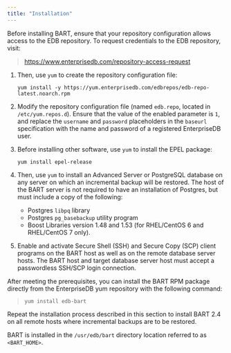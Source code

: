 ```yaml
---
title: "Installation"
---
```




Before installing BART, ensure that your repository configuration allows access to the EDB repository. To request credentials to the EDB repository, visit:

> <https://www.enterprisedb.com/repository-access-request>

1.  Then, use `yum` to create the repository configuration file:

    `yum install -y https://yum.enterprisedb.com/edbrepos/edb-repo-latest.noarch.rpm`

2.  Modify the repository configuration file (named `edb.repo`, located in `/etc/yum.repos.d`). Ensure that the value of the enabled parameter is `1`, and replace the `username` and `password` placeholders in the `baseurl` specification with the name and password of a registered EnterpriseDB user.

3.  Before installing other software, use `yum` to install the EPEL package:

    `yum install epel-release`

4.  Then, use `yum` to install an Advanced Server or PostgreSQL database on any server on which an incremental backup will be restored. The host of the BART server is not required to have an installation of Postgres, but must include a copy of the following:

    -   Postgres `libpq` library
    -   Postgres `pg_basebackup` utility program
    -   Boost Libraries version 1.48 and 1.53 (for RHEL/CentOS 6 and RHEL/CentOS 7 only).

5.  Enable and activate Secure Shell (SSH) and Secure Copy (SCP) client programs on the BART host as well as on the remote database server hosts. The BART host and target database server host must accept a passwordless SSH/SCP login connection.

After meeting the prerequisites, you can install the BART RPM package directly from the EnterpriseDB yum repository with the following command:

> `yum install edb-bart`

Repeat the installation process described in this section to install BART 2.4 on all remote hosts where incremental backups are to be restored.

BART is installed in the `/usr/edb/bart` directory location referred to as `<BART_HOME>`.
